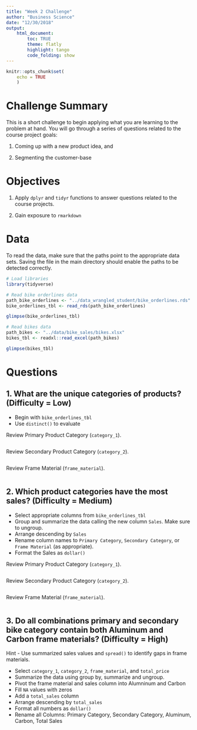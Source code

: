 ```yaml
---
title: "Week 2 Challenge"
author: "Business Science"
date: "12/30/2018"
output: 
    html_document:
        toc: TRUE
        theme: flatly
        highlight: tango
        code_folding: show
---
```


```r
knitr::opts_chunk$set(
    echo = TRUE
    )
```

# Challenge Summary

This is a short challenge to begin applying what you are learning to the problem at hand. You will go through a series of questions related to the course project goals: 

1. Coming up with a new product idea, and 

2. Segmenting the customer-base

# Objectives

1. Apply `dplyr` and `tidyr` functions to answer questions related to the course projects. 

2. Gain exposure to `rmarkdown`

# Data

To read the data, make sure that the paths point to the appropriate data sets. Saving the file in the main directory should enable the paths to be detected correctly. 

```r
# Load libraries
library(tidyverse)
```

```r
# Read bike orderlines data
path_bike_orderlines <- "../data_wrangled_student/bike_orderlines.rds"
bike_orderlines_tbl <- read_rds(path_bike_orderlines)

glimpse(bike_orderlines_tbl)
```

```r
# Read bikes data
path_bikes <- "../data/bike_sales/bikes.xlsx"
bikes_tbl <- readxl::read_excel(path_bikes)

glimpse(bikes_tbl)
```

# Questions



## 1. What are the unique categories of products? (Difficulty = Low)

- Begin with `bike_orderlines_tbl`
- Use `distinct()` to evaluate 

Review Primary Product Category (`category_1`).

```r

```


Review Secondary Product Category (`category_2`).

```r

```

Review Frame Material (`frame_material`).

```r

```


## 2. Which product categories have the most sales? (Difficulty = Medium)

- Select appropriate columns from `bike_orderlines_tbl`
- Group and summarize the data calling the new column `Sales`. Make sure to ungroup. 
- Arrange descending by `Sales`
- Rename column names to `Primary Category`, `Secondary Category`, or `Frame Material` (as appropriate).
- Format the Sales as `dollar()` 

Review Primary Product Category (`category_1`).

```r

    
```

Review Secondary Product Category (`category_2`).

```r

    
```


Review Frame Material (`frame_material`).

```r

    
```

## 3. Do all combinations primary and secondary bike category contain both Aluminum and Carbon frame materials? (Difficulty = High)

Hint - Use summarized sales values and `spread()` to identify gaps in frame materials. 

- Select `category_1`, `category_2`, `frame_material`, and `total_price`
- Summarize the data using group by, summarize and ungroup. 
- Pivot the frame material and sales column into Alumninum and Carbon
- Fill `NA` values with zeros
- Add a `total_sales` column
- Arrange descending by `total_sales`
- Format all numbers as `dollar()`
- Rename all Columns: Primary Category, Secondary Category, Aluminum, Carbon, Total Sales

```r



```





